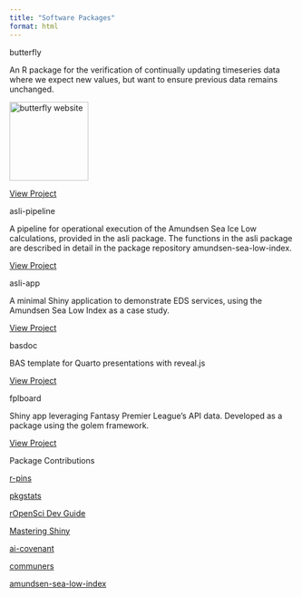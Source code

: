 ```yaml
---
title: "Software Packages"
format: html
---
```

::: {layout="[[2,2]]"}
:::: {.card}
::: {.card-header}
butterfly
:::
::: {.card-body}
An R package for the verification of continually updating timeseries data where we expect new values, but want to ensure previous data remains unchanged.

<a href="https://thomaszwagerman.github.io/butterfly/"><img src="https://raw.githubusercontent.com/thomaszwagerman/butterfly/refs/heads/main/inst/figures/logo.png" align="centre" height="139" alt="butterfly website" /></a>

[View Project](https://github.com/thomaszwagerman/butterfly){.btn .btn-primary}
:::
::::

:::: {.card}
::: {.card-header}
asli-pipeline
:::
::: {.card-body}
A pipeline for operational execution of the Amundsen Sea Ice Low calculations, provided in the asli package. The functions in the asli package are described in detail in the package repository amundsen-sea-low-index.

[View Project](https://github.com/antarctica/asli-pipeline){.btn .btn-primary}
:::
::::

:::: {.card}
::: {.card-header}
asli-app
:::
::: {.card-body}
A minimal Shiny application to demonstrate EDS services, using the Amundsen Sea Low Index as a case study.

[View Project](https://github.com/antarctica/asliapp){.btn .btn-primary}
:::
::::

:::: {.card}
::: {.card-header}
basdoc
:::
::: {.card-body}
BAS template for Quarto presentations with reveal.js

[View Project](https://github.com/antarctica/basdoc){.btn .btn-primary}
:::
::::

:::: {.card}
::: {.card-header}
fplboard
:::
::: {.card-body}
Shiny app leveraging Fantasy Premier League's API data. Developed as a package using the golem framework.

[View Project](https://github.com/thomaszwagerman/fplboard){.btn .btn-primary}
:::
::::
:::

:::: {.card}
::: {.card-header}
Package Contributions
:::
::: {.card-body}
::: {layout="[[2,2]]"}
[r-pins](https://github.com/rstudio/pins-r){.btn .btn-primary}

[pkgstats](https://github.com/ropensci-review-tools/pkgstats){.btn .btn-primary}

[rOpenSci Dev Guide](https://github.com/ropensci/dev_guide){.btn .btn-primary}

[Mastering Shiny](https://mastering-shiny.org/index.html){.btn .btn-primary}

[ai-covenant](https://github.com/chartgerink/ai-covenant){.btn .btn-primary}

[communers](https://github.com/communers/communers.github.io){.btn .btn-primary}

[amundsen-sea-low-index](https://github.com/scotthosking/amundsen-sea-low-index){.btn .btn-primary}
:::
:::
:::